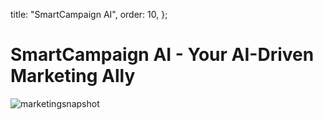 
  title: "SmartCampaign AI",
  order: 10,
};

# SmartCampaign AI - Your AI-Driven Marketing Ally

![marketingsnapshot](/docs/marketingsnapshot.png)